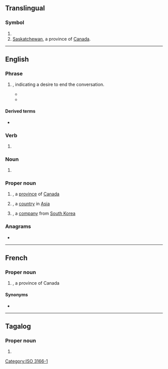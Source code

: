 {{also|sk|Sk|-sk|.sk|-isk|sk.|s.k.}}
==Translingual==

===Symbol===
{{head|mul|symbol}}

# {{n-g|The [[ISO]] 3166-1 two-letter (alpha-2) code for [[Slovakia]].}}
# [[Saskatchewan]], a province of [[Canada]].

[[Category:ISO 3166-1]]

----

==English==

===Phrase===
{{head|en|phrase}}

# {{lb|en|[[TDD]]}} {{initialism of|en|[[stop]] [[keying]]/[[stop]] [[key]]|nodot=1}}, indicating a desire to end the conversation.
#* {{quote-journal|en|passage=When either of the two people is ready to end the conversation, this is done by typing at the end of a sentence&mdash;“'''SK''' OR GA” (stop key or go ahead).|title=Suggested Procedures for Using Telecommunication Devices|work=The Deaf American|year=1974|month=December|author=Leo Dicker|page=9|editor=Jess M. Smith|pageurl=https://archive.org/details/sim_a-deaf-american-monograph_1974-12_27_4/page/9|issue=4|volume=27|url=https://archive.org/details/sim_a-deaf-american-monograph_1974-12_27_4|brackets=on}}
#* {{quote-book|en|title=Using Your Superprint ''PRO80''<!--italics in original--> LVD|passage=''GA OR '''SK'''''<!--bold in original--> "go ahead or stop keying"|year=2002|page=20|pageurl=https://archive.org/details/manualsbase-id-386396/page/20|chapter=Calling & Answering|publisher=Ultratec|edition=first|url=https://archive.org/details/manualsbase-id-386396/page/20|brackets=on}}

====Derived terms====
* {{l|en|SKSK}}

===Verb===
{{head|en|verb}}

# {{lb|en|handbells}} {{abbreviation of|en|shake}}

===Noun===
{{en-noun}}

# {{lb|en|Canada}} {{initialism of|en|[[senior]] [[kindergarten]]}}

===Proper noun===
{{en-proper-noun}}

# {{abbreviation of|en|Saskatchewan}}, a [[province]] of [[Canada]]
#: {{synonyms|en|Sask|Sask.}}
#: {{coordinate terms|en|AB|BC|MB|NB|NL|NS|NT|NU|ON|PE|QC|YT}}
# {{initialism of|en|South Korea}}, a [[country]] in [[Asia]]
# {{initialism of|en|Sunkyong}}, a [[company]] from [[South Korea]]

===Anagrams===
* {{anagrams|en|a=ks|K's|K/S|KS|Ks|Ks.|k's|ks}}

----

==French==

===Proper noun===
{{fr-proper noun}}

# {{abbreviation of|fr|Saskatchewan}}, a province of Canada

====Synonyms====
* {{l|fr|Sask.}}

----

==Tagalog==

===Proper noun===
{{tl-proper noun}}

# {{initialism of|tl|{{w|Sangguniang Kabataan}}}}